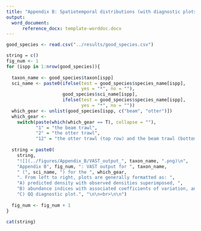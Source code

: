 ```yaml
---
title: "Appendix B: Spatiotemporal distributions (with diagnostic plots) and abundance indices of taxa used in chukchi survey evaluation"
output: 
  word_document:
      reference_docx: template-worddoc.docx
---
```


```r
good_species <- read.csv("../results/good_species.csv")

string = c()
fig_num <- 1
for (ispp in 1:nrow(good_species)){
  
  taxon_name <- good_species$taxon[ispp]
  sci_name <- paste0(ifelse(test = good_species$species_name[ispp], 
                            yes = "*", no = ""),
                     good_species$sci_name[ispp], 
                     ifelse(test = good_species$species_name[ispp], 
                            yes = "*", no = ""))
  which_gear <- unlist(good_species[ispp, c("beam", "otter")])
  which_gear <- 
    switch(paste(which(which_gear == T), collapse = ""),
           "1" = "the beam trawl",
           "2" = "the otter trawl",
           "12" = "the otter trawl (top row) and the beam trawl (bottom row)") 
  
  string = paste0(
    string,
    "![](../figures/Appendix_B/VAST_output_", taxon_name, ".png)\n",
    "Appendix B", fig_num, ": VAST output for ", taxon_name, 
    " (", sci_name, ") for the ", which_gear,
    ". From left to right, plots are generally formatted as: ",
    "A) predicted density with observed densities superimposed, ",
    "B) abundance indices with associated coefficients of variation, and ",
    "C) QQ diagnostic plot.", "\n\n<br>\n\n")
  
  fig_num <- fig_num + 1
}

cat(string)
```
